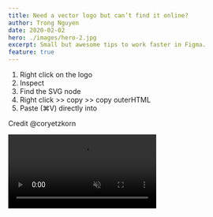 ```yaml
---
title: Need a vector logo but can’t find it online?
author: Trong Nguyen
date: 2020-02-02
hero: ./images/hero-2.jpg
excerpt: Small but awesome tips to work faster in Figma.
feature: true
---
```


<div class="Grid Col2">
<p>

1. Right click on the logo
2. Inspect
3. Find the SVG node
4. Right click >> copy >> copy outerHTML
5. Paste (⌘V) directly into 

Credit @coryetzkorn
</p>

<div class="video">
  <video autoplay loop muted playsinline src="https://video.twimg.com/ext_tw_video/1227382119283879936/pu/vid/1280x720/QyV3qSNJlKW9Dhd7.mp4"></video>
</div>
</div>